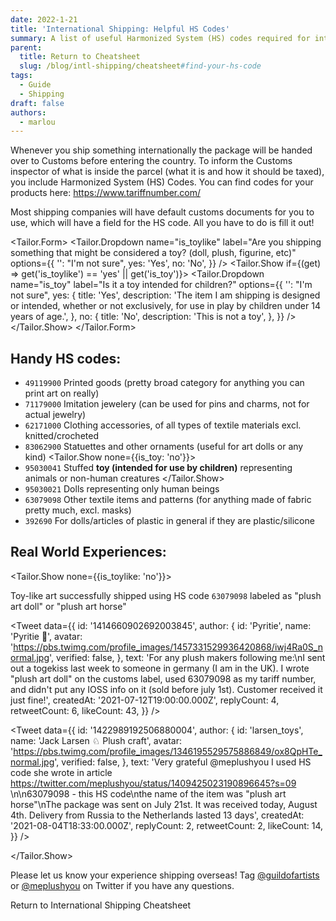 ```yaml
---
date: 2022-1-21
title: 'International Shipping: Helpful HS Codes'
summary: A list of useful Harmonized System (HS) codes required for international shipments
parent:
  title: Return to Cheatsheet
  slug: /blog/intl-shipping/cheatsheet#find-your-hs-code
tags:
  - Guide
  - Shipping
draft: false
authors:
  - marlou
---
```


Whenever you ship something internationally the package will be handed over to Customs before entering the country. To inform the Customs inspector of what is inside the parcel (what it is and how it should be taxed), you include Harmonized System (HS) Codes. You can find codes for your products here: https://www.tariffnumber.com/

Most shipping companies will have default customs documents for you to use, which will have a field for the HS code. All you have to do is fill it out!

<Tailor.Form>
  <Tailor.Dropdown
    name="is_toylike"
    label="Are you shipping something that might be considered a toy? (doll, plush, figurine, etc)"
    options={{
      '': "I'm not sure",
      yes: 'Yes',
      no: 'No',
    }}
  />
  <Tailor.Show if={(get) => get('is_toylike') == 'yes' || get('is_toy')}>
    <Tailor.Dropdown
      name="is_toy"
      label="Is it a toy intended for children?"
      options={{
        '': "I'm not sure",
        yes: {
          title: 'Yes',
          description:
            'The item I am shipping is designed or intended, whether or not exclusively, for use in play by children under 14 years of age.',
        },
        no: {
          title: 'No',
          description: 'This is not a toy',
        },
      }}
    />
  </Tailor.Show>
</Tailor.Form>

## Handy HS codes:

- `49119900` Printed goods (pretty broad category for anything you can print art on really)
- `71179000` Imitation jewelery (can be used for pins and charms, not for actual jewelry)
- `62171000` Clothing accessories, of all types of textile materials excl. knitted/crocheted
- `83062900` Statuettes and other ornaments (useful for art dolls or any kind)
<Tailor.Show none={{is_toy: 'no'}}>
- `95030041` Stuffed **toy (intended for use by children)** representing animals or non-human creatures
</Tailor.Show>
- `95030021` Dolls representing only human beings
- `63079098` Other textile items and patterns (for anything made of fabric pretty much, excl. masks)
- `392690` For dolls/articles of plastic in general if they are plastic/silicone

## Real World Experiences:

<Tailor.Show none={{is_toylike: 'no'}}>

Toy-like art successfully shipped using HS code `63079098` labeled as "plush art doll" or "plush art horse"

<Tweet
  data={{
    id: '1414660902692003845',
    author: {
      id: 'Pyritie',
      name: 'Pyritie 🥧',
      avatar: 'https://pbs.twimg.com/profile_images/1457331529936420868/iwj4Ra0S_normal.jpg',
      verified: false,
    },
    text:
      'For any plush makers following me:\nI sent out a togekiss last week to someone in germany (I am in the UK). I wrote "plush art doll" on the customs label, used 63079098 as my tariff number, and didn\'t put any IOSS info on it (sold before july 1st). Customer received it just fine!',
    createdAt: '2021-07-12T19:00:00.000Z',
    replyCount: 4,
    retweetCount: 6,
    likeCount: 43,
  }}
/>

<Tweet
  data={{
    id: '1422989192506880004',
    author: {
      id: 'larsen_toys',
      name: 'Jack Larsen ♘ Plush craft',
      avatar: 'https://pbs.twimg.com/profile_images/1346195529575886849/ox8QpHTe_normal.jpg',
      verified: false,
    },
    text:
      'Very grateful @meplushyou I used HS code she wrote in article https://twitter.com/meplushyou/status/1409425023190896645?s=09 \n\n63079098 - this HS code\nthe name of the item was "plush art horse"\nThe package was sent on July 21st. It was received today, August 4th.  Delivery from Russia to the Netherlands lasted 13 days',
    createdAt: '2021-08-04T18:33:00.000Z',
    replyCount: 2,
    retweetCount: 2,
    likeCount: 14,
  }}
/>

</Tailor.Show>

Please let us know your experience shipping overseas! Tag [@guildofartists](https://twitter.com/guildofartists) or [@meplushyou](https://twitter.com/meplushyou) on Twitter if you have any questions.

<LinkTo href="/blog/intl-shipping/cheatsheet#find-your-hs-code" back hideOnMobile>Return to International Shipping Cheatsheet</LinkTo>
